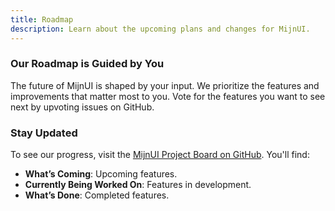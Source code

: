 ```yaml
---
title: Roadmap
description: Learn about the upcoming plans and changes for MijnUI.
---
```


### Our Roadmap is Guided by You

The future of MijnUI is shaped by your input. We prioritize the features and improvements that matter most to you. Vote for the features you want to see next by upvoting issues on GitHub.

### Stay Updated

To see our progress, visit the [MijnUI Project Board on GitHub](https://github.com/orgs/mijn-ui/projects/1). You'll find:

- **What’s Coming**: Upcoming features.
- **Currently Being Worked On**: Features in development.
- **What’s Done**: Completed features.